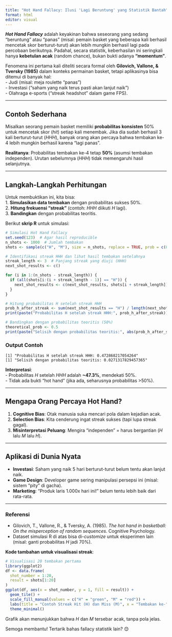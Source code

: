 ```yaml
---
title: "Hot Hand Fallacy: Ilusi 'Lagi Beruntung' yang Statistik Bantah"
format: html
editor: visual
---
```




**_Hot Hand Fallacy_** adalah keyakinan bahwa seseorang yang sedang "beruntung" atau "panas" (misal: pemain basket yang beberapa kali berhasil mencetak skor berturut-turut) akan lebih mungkin berhasil lagi pada percobaan berikutnya. Padahal, secara statistik, keberhasilan ini seringkali hanya **kebetulan acak** (random chance), bukan bukti adanya __"momentum"__.  

Fenomena ini pertama kali diteliti secara formal oleh **Gilovich, Vallone, & Tversky (1985)** dalam konteks permainan basket, tetapi aplikasinya bisa ditemui di banyak hal:  
- Judi (misal: meja roulette "panas")  
- Investasi ("saham yang naik terus pasti akan lanjut naik")  
- Olahraga e-sports ("streak headshot" dalam game FPS).  

---

## **Contoh Sederhana**  
Misalkan seorang pemain basket memiliki **probabilitas konsisten** 50% untuk mencetak skor (*hit*) setiap kali menembak. Jika dia sudah berhasil 3 kali berturut-turut (*HHH*), banyak orang akan percaya bahwa tembakan ke-4 lebih mungkin berhasil karena "lagi panas".  

**Realitanya**: Probabilitas tembakan ke-4 tetap **50%** (asumsi tembakan independen). Urutan sebelumnya (*HHH*) tidak memengaruhi hasil selanjutnya.  

---

## **Langkah-Langkah Perhitungan**  
Untuk membuktikan ini, kita bisa:  
1. **Simulasikan data tembakan** dengan probabilitas sukses 50%.  
2. **Hitung frekuensi "streak"** (contoh: *HHH* diikuti *H* lagi).  
3. **Bandingkan** dengan probabilitas teoritis.  

Berikut **skrip R** untuk simulasi:  

```r
# Simulasi Hot Hand Fallacy
set.seed(123)  # Agar hasil reproducible
n_shots <- 1000  # Jumlah tembakan
shots <- sample(c("H", "M"), size = n_shots, replace = TRUE, prob = c(0.5, 0.5))  # H = Hit, M = Miss

# Identifikasi streak HHH dan lihat hasil tembakan setelahnya
streak_length <- 3  # Panjang streak yang diuji (HHH)
next_shot_results <- c()

for (i in 1:(n_shots - streak_length)) {
  if (all(shots[i:(i + streak_length - 1)] == "H")) {
    next_shot_results <- c(next_shot_results, shots[i + streak_length])
  }
}

# Hitung probabilitas H setelah streak HHH
prob_h_after_streak <- sum(next_shot_results == "H") / length(next_shot_results)
print(paste("Probabilitas H setelah streak HHH:", prob_h_after_streak))

# Bandingkan dengan probabilitas teoritis (50%)
theoretical_prob <- 0.5
print(paste("Selisih dengan probabilitas teoritis:", abs(prob_h_after_streak - theoretical_prob)))
```

### **Output Contoh**  
```
[1] "Probabilitas H setelah streak HHH: 0.472868217054264"
[1] "Selisih dengan probabilitas teoritis: 0.0271317829457365"
```  
**Interpretasi**:  
- Probabilitas *H* setelah *HHH* adalah **~47.3%**, mendekati 50%.  
- Tidak ada bukti "hot hand" (jika ada, seharusnya probabilitas >50%).  

---

## **Mengapa Orang Percaya Hot Hand?**  
1. **Cognitive Bias**: Otak manusia suka mencari pola dalam kejadian acak.  
2. **Selection Bias**: Kita cenderung ingat streak sukses (tapi lupa streak gagal).  
3. **Misinterpretasi Peluang**: Mengira "independen" = harus bergantian (*H* lalu *M* lalu *H*).  

---

## **Aplikasi di Dunia Nyata**  
- **Investasi**: Saham yang naik 5 hari berturut-turut belum tentu akan lanjut naik.  
- **Game Design**: Developer game sering manipulasi persepsi ini (misal: sistem "pity" di gacha).  
- **Marketing**: "Produk laris 1.000x hari ini!" belum tentu lebih baik dari rata-rata.  

---

### **Referensi**  
- Gilovich, T., Vallone, R., & Tversky, A. (1985). *The hot hand in basketball: On the misperception of random sequences*. Cognitive Psychology.  
- Dataset simulasi R di atas bisa di-*customize* untuk eksperimen lain (misal: ganti probabilitas *H* jadi 70%).  

**Kode tambahan untuk visualisasi streak**:  

```r
# Visualisasi 20 tembakan pertama
library(ggplot2)
df <- data.frame(
  shot_number = 1:20,
  result = shots[1:20]
)
ggplot(df, aes(x = shot_number, y = 1, fill = result)) +
  geom_tile() +
  scale_fill_manual(values = c("H" = "green", "M" = "red")) +
  labs(title = "Contoh Streak Hit (H) dan Miss (M)", x = "Tembakan ke-", y = "") +
  theme_minimal()
```  

Grafik akan menunjukkan bahwa *H* dan *M* tersebar acak, tanpa pola jelas.  

Semoga membantu! Tertarik bahas fallacy statistik lain? 😊